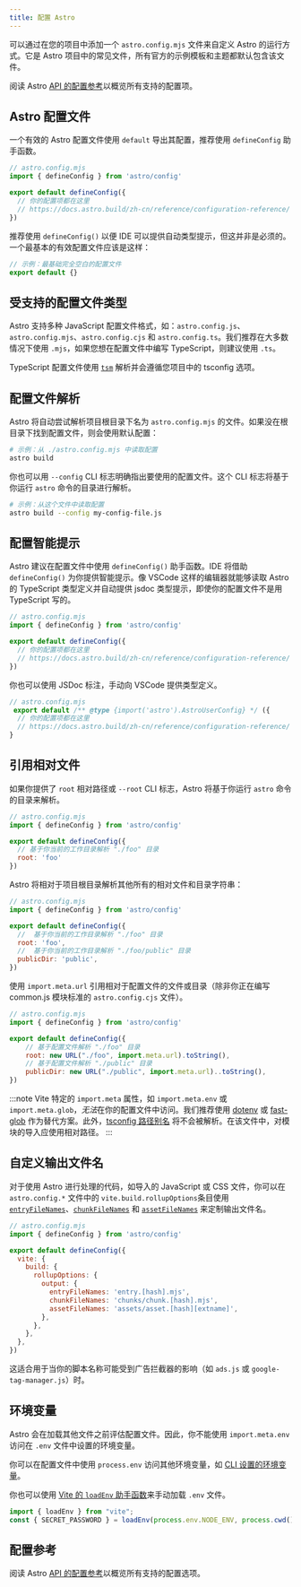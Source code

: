 ```yaml
---
title: 配置 Astro
---
```


可以通过在您的项目中添加一个 `astro.config.mjs` 文件来自定义 Astro 的运行方式。它是 Astro 项目中的常见文件，所有官方的示例模板和主题都默认包含该文件。

<ReadMore>阅读 Astro [API 的配置参考](/zh-cn/reference/configuration-reference/)以概览所有支持的配置项。</ReadMore>

## Astro 配置文件

一个有效的 Astro 配置文件使用 `default` 导出其配置，推荐使用 `defineConfig` 助手函数。

```js
// astro.config.mjs
import { defineConfig } from 'astro/config'

export default defineConfig({
  // 你的配置项都在这里
  // https://docs.astro.build/zh-cn/reference/configuration-reference/
})
```

推荐使用 `defineConfig()` 以便 IDE 可以提供自动类型提示，但这并非是必须的。一个最基本的有效配置文件应该是这样：

```js title="astro.config.mjs"
// 示例：最基础完全空白的配置文件
export default {}
```

## 受支持的配置文件类型

Astro 支持多种 JavaScript 配置文件格式，如：`astro.config.js`、`astro.config.mjs`、`astro.config.cjs` 和 `astro.config.ts`。我们推荐在大多数情况下使用 `.mjs`，如果您想在配置文件中编写 TypeScript，则建议使用 `.ts`。

TypeScript 配置文件使用 [`tsm`](https://github.com/lukeed/tsm) 解析并会遵循您项目中的 tsconfig 选项。

## 配置文件解析

Astro 将自动尝试解析项目根目录下名为 `astro.config.mjs` 的文件。如果没在根目录下找到配置文件，则会使用默认配置：

```bash
# 示例：从 ./astro.config.mjs 中读取配置
astro build
```

你也可以用 `--config` CLI 标志明确指出要使用的配置文件。这个 CLI 标志将基于你运行 `astro` 命令的目录进行解析。

```bash
# 示例：从这个文件中读取配置
astro build --config my-config-file.js
```

## 配置智能提示

Astro 建议在配置文件中使用 `defineConfig()` 助手函数。IDE 将借助 `defineConfig()` 为你提供智能提示。像 VSCode 这样的编辑器就能够读取 Astro 的 TypeScript 类型定义并自动提供 jsdoc 类型提示，即使你的配置文件不是用 TypeScript 写的。

```js
// astro.config.mjs
import { defineConfig } from 'astro/config'

export default defineConfig({
  // 你的配置项都在这里
  // https://docs.astro.build/zh-cn/reference/configuration-reference/
})
```

你也可以使用 JSDoc 标注，手动向 VSCode 提供类型定义。

```js
// astro.config.mjs
 export default /** @type {import('astro').AstroUserConfig} */ ({
  // 你的配置项都在这里
  // https://docs.astro.build/zh-cn/reference/configuration-reference/
}
```

## 引用相对文件

如果你提供了 `root` 相对路径或 `--root` CLI 标志，Astro 将基于你运行 `astro` 命令的目录来解析。

```js
// astro.config.mjs
import { defineConfig } from 'astro/config'

export default defineConfig({
  // 基于你当前的工作目录解析 "./foo" 目录
  root: 'foo'
})
```

Astro 将相对于项目根目录解析其他所有的相对文件和目录字符串：

```js
// astro.config.mjs
import { defineConfig } from 'astro/config'

export default defineConfig({
  //  基于你当前的工作目录解析 "./foo" 目录
  root: 'foo',
  //  基于你当前的工作目录解析 "./foo/public" 目录
  publicDir: 'public',
})
```

使用 `import.meta.url` 引用相对于配置文件的文件或目录（除非你正在编写 common.js 模块标准的 `astro.config.cjs` 文件）。

```js "import.meta.url"
// astro.config.mjs
import { defineConfig } from 'astro/config'

export default defineConfig({
    // 基于配置文件解析 "./foo" 目录
    root: new URL("./foo", import.meta.url).toString(),
    // 基于配置文件解析 "./public" 目录
    publicDir: new URL("./public", import.meta.url)..toString(),
})
```

:::note
Vite 特定的 `import.meta` 属性，如 `import.meta.env` 或 `import.meta.glob`，*无法*在你的配置文件中访问。我们推荐使用 [dotenv](https://github.com/motdotla/dotenv) 或 [fast-glob](https://github.com/mrmlnc/fast-glob) 作为替代方案。此外，[tsconfig 路径别名](https://www.typescriptlang.org/tsconfig#paths) 将不会被解析。在该文件中，对模块的导入应使用相对路径。
:::

## 自定义输出文件名

对于使用 Astro 进行处理的代码，如导入的 JavaScript 或 CSS 文件，你可以在 `astro.config.*` 文件中的 `vite.build.rollupOptions`条目使用 [`entryFileNames`](https://rollupjs.org/guide/en/#outputentryfilenames)、[`chunkFileNames`](https://rollupjs.org/guide/en/#outputchunkfilenames) 和 [`assetFileNames`](https://rollupjs.org/guide/en/#outputassetfilenames) 来定制输出文件名。

```js ins={9-11}
// astro.config.mjs
import { defineConfig } from 'astro/config'

export default defineConfig({
  vite: {
    build: {
      rollupOptions: {
        output: {
          entryFileNames: 'entry.[hash].mjs',
          chunkFileNames: 'chunks/chunk.[hash].mjs',
          assetFileNames: 'assets/asset.[hash][extname]',
        },
      },
    },
  },
})
```

这适合用于当你的脚本名称可能受到广告拦截器的影响（如 `ads.js` 或 `google-tag-manager.js`）时。

## 环境变量

Astro 会在加载其他文件之前评估配置文件。因此，你不能使用 `import.meta.env` 访问在 `.env` 文件中设置的环境变量。

你可以在配置文件中使用 `process.env` 访问其他环境变量，如 [CLI 设置的环境变量](/zh-cn/guides/environment-variables/#使用-cli)。

你也可以使用 [Vite 的 `loadEnv` 助手函数](https://cn.vitejs.dev/config/#using-environment-variables-in-config)来手动加载 `.env` 文件。

```js title="astro.config.mjs"
import { loadEnv } from "vite";
const { SECRET_PASSWORD } = loadEnv(process.env.NODE_ENV, process.cwd(), "");
```

## 配置参考

<ReadMore>阅读 Astro [API 的配置参考](/zh-cn/reference/configuration-reference/)以概览所有支持的配置选项。</ReadMore>
